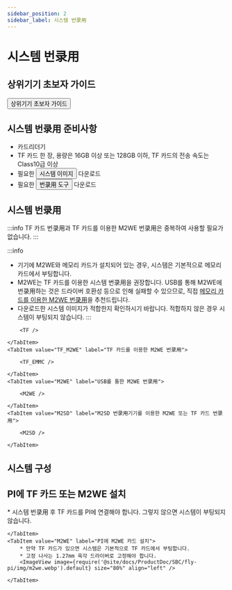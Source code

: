 ```yaml
---
sidebar_position: 2
sidebar_label: 시스템 번录用
---
```



# 시스템 번录用

## 상위기기 초보자 가이드

<Button variant="contained" disableElevation component="a" rel="noopener" href="/docs/DebugDoc/baodian/host/">상위기기 초보자 가이드</Button>

## 시스템 번录用 준비사항

* 카드리더기
* TF 카드 한 장, 용량은 16GB 이상 또는 128GB 이하, TF 카드의 전송 속도는 Class10급 이상
* 필요한 <Button variant="contained" disableElevation component="a" rel="noopener" href="/docs/ResDownload/system-img/fly-c8">시스템 이미지</Button> 다운로드
* 필요한 <Button variant="contained" disableElevation component="a" rel="noopener" href="/docs/ResDownload/auxiliary_software/">번录用 도구</Button> 다운로드

## 시스템 번录用

:::info
TF 카드 번录用과 TF 카드를 이용한 M2WE 번录用은 중복하여 사용할 필요가 없습니다.
:::

:::info
* 기기에 M2WE와 메모리 카드가 설치되어 있는 경우, 시스템은 기본적으로 메모리 카드에서 부팅합니다.
* M2WE는 TF 카드를 이용한 시스템 번录用을 권장합니다. USB를 통해 M2WE에 번录用하는 것은 드라이버 호환성 등으로 인해 실패할 수 있으므로, 직접 [메모리 카드를 이용한 M2WE 번录用](https://mellow-next.klipper.cn/docs/ProductDoc/SBC/fly-pi-v2/fly-os)을 추천드립니다.
* 다운로드한 시스템 이미지가 적합한지 확인하시기 바랍니다. 적합하지 않은 경우 시스템이 부팅되지 않습니다.
:::

<Tabs>
    <TabItem value="TF" label="TF 카드 번录用" default>

        <TF />

    </TabItem>
    <TabItem value="TF_M2WE" label="TF 카드를 이용한 M2WE 번录用">

        <TF_EMMC />

    </TabItem>
    <TabItem value="M2WE" label="USB를 통한 M2WE 번录用">

        <M2WE />

    </TabItem>
    <TabItem value="M2SD" label="M2SD 번录用기기를 이용한 M2WE 또는 TF 카드 번录用">

        <M2SD />

    </TabItem>
</Tabs>

## 시스템 구성

<CONFIG />

## PI에 TF 카드 또는 M2WE 설치

<Tabs>
    <TabItem value="TF" label="PI에 TF 카드 설치" default>
        * 시스템 번录用 후 TF 카드를 PI에 연결해야 합니다. 그렇지 않으면 시스템이 부팅되지 않습니다.
        <ImageView image={require('@site/docs/ProductDoc/SBC/fly-pi/img/tf.webp').default} size="80%" align="left" />  

    </TabItem>
    <TabItem value="M2WE" label="PI에 M2WE 카드 설치">
        * 만약 TF 카드가 있으면 시스템은 기본적으로 TF 카드에서 부팅합니다.
        * 고정 나사는 1.27mm 육각 드라이버로 고정해야 합니다.
        <ImageView image={require('@site/docs/ProductDoc/SBC/fly-pi/img/m2we.webp').default} size="80%" align="left" />  

    </TabItem>
</Tabs>
